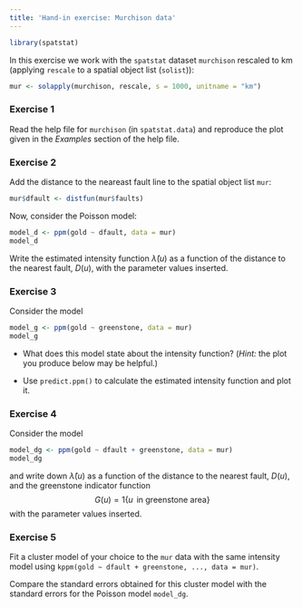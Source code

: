 ```yaml
---
title: 'Hand-in exercise: Murchison data'
---
```


```r
library(spatstat)
```

In this exercise we work with the `spatstat` dataset `murchison` rescaled to km
(applying `rescale` to a spatial object list (`solist`)):
```r
mur <- solapply(murchison, rescale, s = 1000, unitname = "km")
```

### Exercise 1

Read the help file for `murchison` (in `spatstat.data`) and reproduce the plot given in the *Examples* section of the help file.

### Exercise 2

Add the distance to the neareast fault line to the spatial object list `mur`:
```r
mur$dfault <- distfun(mur$faults)
```

Now, consider the Poisson model:
```r
model_d <- ppm(gold ~ dfault, data = mur)
model_d
```

Write the estimated intensity function $\hat\lambda(u)$ as a function of the distance to the nearest fault, $D(u)$, with the parameter values inserted.

### Exercise 3

Consider the model 
```r
model_g <- ppm(gold ~ greenstone, data = mur)
model_g
```

- What does this model state about the intensity function? (*Hint:* the plot you produce below may be helpful.)

- Use `predict.ppm()` to calculate the estimated intensity function and plot it.

### Exercise 4

Consider the model 
```r
model_dg <- ppm(gold ~ dfault + greenstone, data = mur)
model_dg
```
and write down $\hat\lambda(u)$ as a function of the distance to the nearest fault, $D(u)$, and the greenstone indicator function
$$
G(u) = 1\{u \, \text{ in greenstone area}\}
$$
with the parameter values inserted.

### Exercise 5

Fit a cluster model of your choice to the `mur` data with the same intensity model using `kppm(gold ~ dfault + greenstone, ..., data = mur)`.

Compare the standard errors obtained for this cluster model with the standard errors for the Poisson model `model_dg`.
